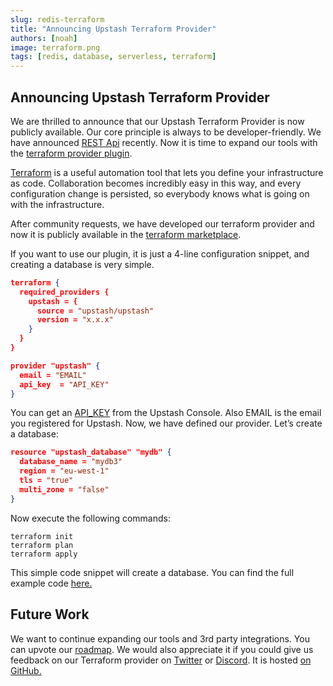 ```yaml
---
slug: redis-terraform
title: "Announcing Upstash Terraform Provider"
authors: [noah]
image: terraform.png
tags: [redis, database, serverless, terraform]
---
```


## Announcing Upstash Terraform Provider

We are thrilled to announce that our Upstash Terraform Provider is now publicly available. Our core principle is always to be developer-friendly. We have announced [REST Api](/docs/features/restapi) recently. Now it is time to expand our tools with the [terraform provider plugin](https://github.com/upstash/terraform-provider-upstash).

[Terraform](https://www.terraform.io/) is a useful automation tool that lets you define your infrastructure as code. Collaboration becomes incredibly easy in this way, and every configuration change is persisted, so everybody knows what is going on with the infrastructure.

After community requests, we have developed our terraform provider and now it is publicly available in the [terraform marketplace](https://registry.terraform.io/providers/upstash/upstash/latest).

If you want to use our plugin, it is just a 4-line configuration snippet, and creating a database is very simple.

```json
terraform {
  required_providers {
    upstash = {
      source = "upstash/upstash"
      version = "x.x.x"
    }
  }
}

provider "upstash" {
  email = "EMAIL"
  api_key  = "API_KEY"
}

```

You can get an [API_KEY](/docs/howto/developerapi) from the Upstash Console. Also EMAIL is the email you registered for Upstash. Now, we have defined our provider. Let’s create a database:

```json
resource "upstash_database" "mydb" {
  database_name = "mydb3"
  region = "eu-west-1"
  tls = "true"
  multi_zone = "false"
}
```

Now execute the following commands:

```shell
terraform init
terraform plan
terraform apply
```

This simple code snippet will create a database. You can find the full example code [here.](https://github.com/upstash/terraform-provider-upstash/blob/master/examples/main.tf)

## Future Work

We want to continue expanding our tools and 3rd party integrations. You can upvote our [roadmap](https://roadmap.upstash.com/). We would also appreciate it if you could give us feedback on our Terraform provider on [Twitter](https://twitter.com) or [Discord](https://upstash.com/discord). It is hosted [on GitHub.](https://github.com/upstash/terraform-provider-upstash)
